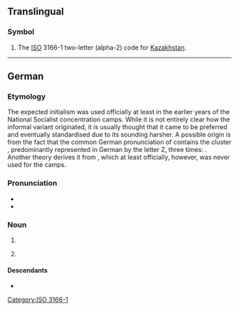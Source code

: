 {{also|.kz}}
==Translingual==

===Symbol===
{{head|mul|symbol}}

# The [[ISO]] 3166-1 two-letter (alpha-2) code for [[Kazakhstan]].

----

==German==

===Etymology===
The expected initialism {{m|de|KL}} was used officially at least in the earlier years of the National Socialist concentration camps. While it is not entirely clear how the informal variant {{m|de|KZ}} originated, it is usually thought that it came to be preferred and eventually standardised due to its sounding harsher. A possible origin is from the fact that the common German pronunciation of {{m|de|Konzentrationslager}} contains the cluster {{IPAchar|[ts]}}, predominantly represented in German by the letter Z, three times: {{IPAchar|[ˌkɔn.'''ts'''ɛn.tʁaˈ'''ts'''joːn'''ts'''ˌlaːɡɐ]}}. Another theory derives it from {{m|de|Zuchthaus|t=prison with aggravated conditions of detention}}, which at least officially, however, was never used for the camps.

===Pronunciation===
* {{IPA|de|/ˌkaːˈtsɛt/|/kaˈtsɛt/}}
* {{audio|de|De-KZ.ogg|Audio}}

===Noun===
{{de-noun|n,(s),(s)}}

# {{abbreviation of|de|Konzentrationslager|t=concentration camp}}
# {{lb|de|uncommon}} {{abbreviation of|de|Krankenzimmer}}

====Descendants====
* {{desc|pl|kacet|bor=1}}

[[Category:ISO 3166-1]]